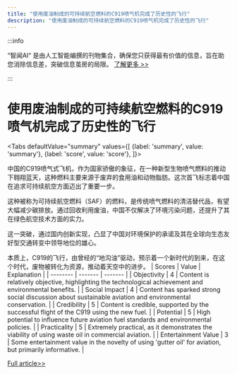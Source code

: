 ```yaml
---
title: "使用废油制成的可持续航空燃料的C919喷气机完成了历史性的飞行"
description: "使用废油制成的可持续航空燃料的C919喷气机完成了历史性的飞行"
---
```



:::info

“智闻AI“ 是由人工智能编撰的刊物集合，确保您只获得最有价值的信息，旨在助您消除信息差，突破信息茧房的局限。  [了解更多 >>](/)

:::

# 使用废油制成的可持续航空燃料的C919喷气机完成了历史性的飞行


<Tabs
	defaultValue="summary"
	values={[
	{label: 'summary', value: 'summary'},
	{label: 'score', value: 'score'},
]}>
<TabItem value="summary">


中国的C919喷气式飞机，作为国家骄傲的象征，在一种新型生物喷气燃料的推动下翱翔蓝天，这种燃料主要来源于废弃的食用油和动物脂肪。这次首飞标志着中国在追求可持续航空方面迈出了重要一步。

这种被称为可持续航空燃料（SAF）的燃料，是传统喷气燃料的清洁替代品，有望大幅减少碳排放。通过回收利用废油，中国不仅解决了环境污染问题，还提升了其在绿色航空技术方面的实力。

这一突破，通过国内创新实现，凸显了中国对环境保护的承诺及其在全球向生态友好型交通转变中领导地位的雄心。

本质上，C919的飞行，由曾经的“地沟油”驱动，预示着一个新时代的到来，在这个时代，废物被转化为资源，推动着天空中的进步。
</TabItem>
<TabItem value="score">
	| Scores     | Value   | Explanation |
	| -------- | ------- | ------- |
	| Objectivity  | 4    | Content is relatively objective, highlighting the technological achievement and environmental benefits.    |
	| Social Impact | 4     | Content has sparked strong social discussion about sustainable aviation and environmental conservation.    |
	| Credibility    | 5    | Content is credible, supported by the successful flight of the C919 using the new fuel.    |
	| Potential    | 5    | High potential to influence future aviation fuel standards and environmental policies.    |
	| Practicality    | 5    | Extremely practical, as it demonstrates the viability of using waste oil in commercial aviation.    |
	| Entertainment Value    | 3    | Some entertainment value in the novelty of using 'gutter oil' for aviation, but primarily informative.    |
</TabItem>
</Tabs>

[Full article>>](https://readhub.cn/topic/8aANHXsnbYu)
